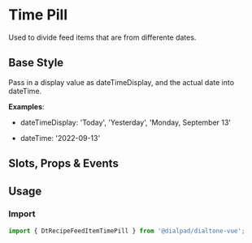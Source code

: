 
# Time Pill

<Subtitle>
  Used to divide feed items that are from differente dates.
</Subtitle>

## Base Style

Pass in a display value as dateTimeDisplay, and the actual date into dateTime.

<b>Examples</b>:

- dateTimeDisplay: 'Today', 'Yesterday', 'Monday, September 13'

- dateTime: '2022-09-13'

<Canvas>
  <Story id="recipes-feed-items-time-pill--default" />
</Canvas>

## Slots, Props & Events

<ArgsTable story={PRIMARY_STORY} />

## Usage

### Import

```jsx
import { DtRecipeFeedItemTimePill } from '@dialpad/dialtone-vue';
```
